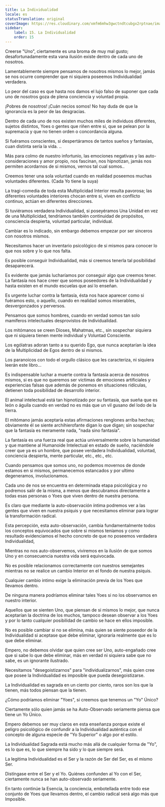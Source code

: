 ```yaml
---
title: La Individualidad
locale: es
statusTranslation: original
coverImage: https://res.cloudinary.com/xmfm6mhw3gwctndtcubgx2rptnae/image/upload/v1740468922/small_cover_tratado_de_psicologia_revolucionaria_a4c0dca4e0.webp
sidebar:
    label: 15. La Individualidad
    order: 15
---
```

Creerse "Uno", ciertamente es una broma de muy mal gusto; desafortunadamente esta vana ilusión existe dentro de cada uno de nosotros.

Lamentablemente siempre pensamos de nosotros mismos lo mejor, jamás se nos ocurre comprender que ni siquiera poseemos Individualidad verdadera.

Lo peor del caso es que hasta nos damos el lujo falso de suponer que cada uno de nosotros goza de plena conciencia y voluntad propia.

¡Pobres de nosotros! ¡Cuán necios somos! No hay duda de que la ignorancia es la peor de las desgracias.

Dentro de cada uno de nos existen muchos miles de individuos diferentes, sujetos distintos, Yoes o gentes que riñen entre si, que se pelean por la supremacía y que no tienen orden o concordancia alguna.

Si fuéramos conscientes, si despertáramos de tantos sueños y fantasías, cuan distinta sería la vida. ..

Más para colmo de nuestro infortunio, las emociones negativas y las auto-consideraciones y amor propio, nos fascinan, nos hipnotizan, jamás nos permiten acordarnos de si mismos, vernos tal cual somos..

Creemos tener una sola voluntad cuando en realidad poseemos muchas voluntades diferentes. (Cada Yo tiene la suya)

La tragi-comedia de toda esta Multiplicidad Interior resulta pavorosa; las diferentes voluntades interiores chocan entre si, viven en conflicto continuo, actúan en diferentes direcciones.

Si tuviéramos verdadera Individualidad, si poseyéramos Una Unidad en vez de una Multiplicidad, tendríamos también continuidad de propósitos, consciencia despierta, voluntad particular, individual.

Cambiar es lo indicado, sin embargo debemos empezar por ser sinceros con nosotros mismos.

Necesitamos hacer un inventario psicológico de si mismos para conocer lo que nos sobre y lo que nos falta.

Es posible conseguir Individualidad, más si creemos tenerla tal posibilidad desaparecerá.

Es evidente que jamás lucharíamos por conseguir algo que creemos tener. La fantasía nos hace creer que somos poseedores de la Individualidad y hasta existen en el mundo escuelas que así lo enseñan.

Es urgente luchar contra la fantasía, ésta nos hace aparecer como si fuéramos esto, o aquello, cuando en realidad somos miserables, desvergonzados y perversos.

Pensamos que somos hombres, cuando en verdad somos tan solo mamíferos intelectuales desprovistos de Individualidad.

Los mitómanos se creen Dioses, Mahatmas, etc., sin sospechar siquiera que ni siquiera tienen mente individual y Voluntad Consciente.

Los ególatras adoran tanto a su querido Ego, que nunca aceptarían la idea de la Multiplicidad de Egos dentro de si mismos.

Los paranoicos con todo el orgullo clásico que les caracteriza, ni siquiera leerán este libro...

Es indispensable luchar a muerte contra la fantasía acerca de nosotros mismos, si es que no queremos ser victimas de emociones artificiales y experiencias falsas que además de ponemos en situaciones ridículas, detienen toda posibilidad de desarrollo interior.

El animal intelectual está tan hipnotizado por su fantasía, que sueña que es león o águila cuando en verdad no es más que un vil gusano del lodo de la tierra.

El mitómano jamás aceptaría estas afirmaciones renglones arriba hechas; obviamente él se siente archihierofante digan lo que digan; sin sospechar que la fantasía es meramente nada, "nada sino fantasía".

La fantasía es una fuerza real que actúa universalmente sobre la humanidad y que mantiene al Humanoide Intelectual en estado de sueño, naciéndole creer que ya es un hombre, que posee verdadera Individualidad, voluntad, conciencia despierta, mente particular, etc., etc., etc.

Cuando pensamos que somos uno, no podemos movernos de donde estamos en si mismos, permanecemos estancados y por ultimo degeneramos, involucionamos.

Cada uno de nos se encuentra en determinada etapa psicológica y no podremos salir de la misma, a menos que descubramos directamente a todas esas personas o Yoes que viven dentro de nuestra persona.

Es claro que mediante la auto-observación íntima podremos ver a las gentes que viven en nuestra psiquis y que necesitamos eliminar para lograr la transformación radical.

Esta percepción, esta auto-observación, cambia fundamentalmente todos los conceptos equivocados que sobre si mismos teníamos y como resultado evidenciamos el hecho concreto de que no poseemos verdadera Individualidad,

Mientras no nos auto-observemos, viviremos en la ilusión de que somos Uno y en consecuencia nuestra vida será equivocada.

No es posible relacionamos correctamente con nuestros semejantes mientras no se realice un cambio Interior en el fondo de nuestra psiquis.

Cualquier cambio intimo exige la eliminación previa de los Yoes que llevamos dentro.

De ninguna manera podríamos eliminar tales Yoes si no los observamos en nuestro interior.

Aquellos que se sienten Uno, que piensan de si mismos lo mejor, que nunca aceptarían la doctrina de los muchos, tampoco desean observar a los Yoes y por lo tanto cualquier posibilidad de cambio se hace en ellos imposible.

No es posible cambiar si no se elimina, más quien se siente poseedor de la Individualidad si aceptase que debe eliminar, ignoraría realmente que es lo que debe eliminar.

Empero, no debemos olvidar que quien cree ser Uno, auto-engañado cree que si sabe lo que debe eliminar, más en verdad ni siquiera sabe que no sabe, es un ignorante ilustrado.

Necesitamos "desegoistizarnos" para "individualizarnos", más quien cree que posee la Individualidad es imposible que pueda desegoistizarse.

La Individualidad es sagrada en un ciento por ciento, raros son los que la tienen, más todos piensan que la tienen.

¿Cómo podríamos eliminar "Yoes", si creemos que tenemos un "Yo" Único?

Ciertamente sólo quien jamás se ha Auto-Observado seriamente piensa que tiene un Yo Único.

Empero debemos ser muy claros en esta enseñanza porque existe el peligro psicológico de confundir a la Individualidad auténtica con el concepto de alguna especie de "Yo Superior" o algo por el estilo.

La Individualidad Sagrada está mucho más allá de cualquier forma de "Yo", es lo que es, lo que siempre ha sido y lo que siempre será.

La legitima Individualidad es el Ser y la razón de Ser del Ser, es el mismo Ser.

Distíngase entre el Ser y el Yo. Quiénes confunden al Yo con el Ser, ciertamente nunca se han auto-observado seriamente.

En tanto continúe la Esencia, la conciencia, embotellada entre todo ese conjunto de Yoes que llevamos dentro, el cambio radical será algo más que Imposible.

